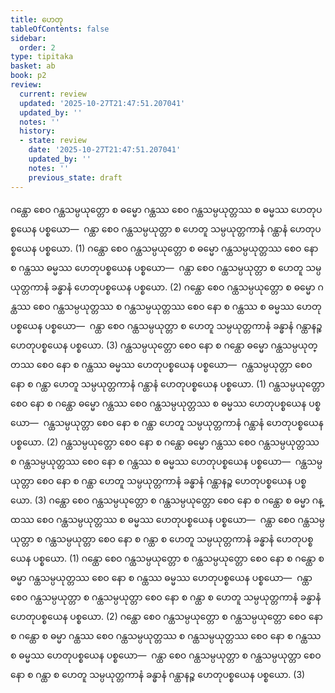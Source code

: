 ```yaml
---
title: ဟေတု
tableOfContents: false
sidebar:
  order: 2
type: tipitaka
basket: ab
book: p2
review:
  current: review
  updated: '2025-10-27T21:47:51.207041'
  updated_by: ''
  notes: ''
  history:
  - state: review
    date: '2025-10-27T21:47:51.207041'
    updated_by: ''
    notes: ''
    previous_state: draft
---
```



<ReviewStatus review={frontmatter.review} showDetails={true} />

<HypothesisAnnotation frontmatter={frontmatter} />

<DynamicBreadcrumb />

<Division number="112" book="p2" e="ch" v="38" p="251">

<Paragraph number="1868" book="p2">
ဂန္ထော စေဝ ဂန္ထသမ္ပယုတ္တော စ ဓမ္မော ဂန္ထဿ စေဝ ဂန္ထသမ္ပယုတ္တဿ စ ဓမ္မဿ ဟေတုပစ္စယေန ပစ္စယော—  ဂန္ထာ စေဝ ဂန္ထသမ္ပယုတ္တာ စ ဟေတူ သမ္ပယုတ္တကာနံ ဂန္ထာနံ ဟေတုပစ္စယေန ပစ္စယော. (1)
</Paragraph>

<Paragraph number="1869" book="p2">
ဂန္ထော စေဝ ဂန္ထသမ္ပယုတ္တော စ ဓမ္မော ဂန္ထသမ္ပယုတ္တဿ စေဝ နော စ ဂန္ထဿ ဓမ္မဿ ဟေတုပစ္စယေန ပစ္စယော—  ဂန္ထာ စေဝ ဂန္ထသမ္ပယုတ္တာ စ ဟေတူ သမ္ပယုတ္တကာနံ ခန္ဓာနံ ဟေတုပစ္စယေန ပစ္စယော. (2)
</Paragraph>

<Paragraph number="1870" book="p2">
ဂန္ထော စေဝ ဂန္ထသမ္ပယုတ္တော စ ဓမ္မော ဂန္ထဿ စေဝ ဂန္ထသမ္ပယုတ္တဿ စ ဂန္ထသမ္ပယုတ္တဿ စေဝ နော စ ဂန္ထဿ စ ဓမ္မဿ ဟေတုပစ္စယေန ပစ္စယော—  ဂန္ထာ စေဝ ဂန္ထသမ္ပယုတ္တာ စ ဟေတူ သမ္ပယုတ္တကာနံ ခန္ဓာနံ ဂန္ထာနဉ္စ ဟေတုပစ္စယေန ပစ္စယော. (3)
</Paragraph>

</Division>
<Division number="113" book="p2" e="ch" v="38" p="251">

<Paragraph number="1871" book="p2">
ဂန္ထသမ္ပယုတ္တော စေဝ နော စ ဂန္ထော ဓမ္မော ဂန္ထသမ္ပယုတ္တဿ စေဝ နော စ ဂန္ထဿ ဓမ္မဿ ဟေတုပစ္စယေန ပစ္စယော—  ဂန္ထသမ္ပယုတ္တာ စေဝ နော စ ဂန္ထာ ဟေတူ သမ္ပယုတ္တကာနံ ဂန္ထာနံ ဟေတုပစ္စယေန ပစ္စယော. (1)
</Paragraph>

<Paragraph number="1872" book="p2">
ဂန္ထသမ္ပယုတ္တော စေဝ နော စ ဂန္ထော ဓမ္မော ဂန္ထဿ စေဝ ဂန္ထသမ္ပယုတ္တဿ စ ဓမ္မဿ ဟေတုပစ္စယေန ပစ္စယော—  ဂန္ထသမ္ပယုတ္တာ စေဝ နော စ ဂန္ထာ ဟေတူ သမ္ပယုတ္တကာနံ ဂန္ထာနံ ဟေတုပစ္စယေန ပစ္စယော. (2)
</Paragraph>

<Paragraph number="1873" book="p2">
ဂန္ထသမ္ပယုတ္တော စေဝ နော စ ဂန္ထော ဓမ္မော ဂန္ထဿ စေဝ ဂန္ထသမ္ပယုတ္တဿ စ ဂန္ထသမ္ပယုတ္တဿ စေဝ နော စ ဂန္ထဿ စ ဓမ္မဿ ဟေတုပစ္စယေန ပစ္စယော—  ဂန္ထသမ္ပယုတ္တာ စေဝ နော စ ဂန္ထာ ဟေတူ သမ္ပယုတ္တကာနံ ခန္ဓာနံ ဂန္ထာနဉ္စ ဟေတုပစ္စယေန ပစ္စယော. (3)
</Paragraph>

</Division>
<Division number="114" book="p2" e="ch" v="38" p="251">

<Paragraph number="1874" book="p2">
ဂန္ထော စေဝ ဂန္ထသမ္ပယုတ္တော စ ဂန္ထသမ္ပယုတ္တော စေဝ နော စ ဂန္ထော စ ဓမ္မာ ဂန္ထဿ စေဝ ဂန္ထသမ္ပယုတ္တဿ စ ဓမ္မဿ ဟေတုပစ္စယေန ပစ္စယော—  ဂန္ထာ စေဝ ဂန္ထသမ္ပယုတ္တာ စ ဂန္ထသမ္ပယုတ္တာ စေဝ နော စ ဂန္ထာ စ ဟေတူ သမ္ပယုတ္တကာနံ ခန္ဓာနံ ဟေတုပစ္စယေန ပစ္စယော. (1)
</Paragraph>

<Paragraph number="1875" book="p2">
ဂန္ထော စေဝ ဂန္ထသမ္ပယုတ္တော စ ဂန္ထသမ္ပယုတ္တော စေဝ နော စ ဂန္ထော စ ဓမ္မာ ဂန္ထသမ္ပယုတ္တဿ စေဝ နော စ ဂန္ထဿ ဓမ္မဿ ဟေတုပစ္စယေန ပစ္စယော—  ဂန္ထာ စေဝ ဂန္ထသမ္ပယုတ္တာ စ ဂန္ထသမ္ပယုတ္တာ စေဝ နော စ ဂန္ထာ စ ဟေတူ သမ္ပယုတ္တကာနံ ခန္ဓာနံ ဟေတုပစ္စယေန ပစ္စယော. (2)
</Paragraph>

<Paragraph number="1876" book="p2">
ဂန္ထော စေဝ ဂန္ထသမ္ပယုတ္တော စ ဂန္ထသမ္ပယုတ္တော စေဝ နော စ ဂန္ထော စ ဓမ္မာ ဂန္ထဿ စေဝ ဂန္ထသမ္ပယုတ္တဿ စ ဂန္ထသမ္ပယုတ္တဿ စေဝ နော စ ဂန္ထဿ စ ဓမ္မဿ ဟေတုပစ္စယေန ပစ္စယော—  ဂန္ထာ စေဝ ဂန္ထသမ္ပယုတ္တာ စ ဂန္ထသမ္ပယုတ္တာ စေဝ နော စ ဂန္ထာ စ ဟေတူ သမ္ပယုတ္တကာနံ ခန္ဓာနံ ဂန္ထာနဉ္စ ဟေတုပစ္စယေန ပစ္စယော. (3)
</Paragraph>
</Division>